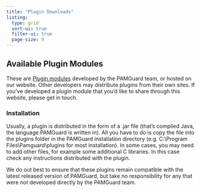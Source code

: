 ```yaml
---
title: "Plugin Downloads"
listing: 
  type: grid
  sort-ui: true
  filter-ui: true
  page-size: 9
---
```


## Available Plugin Modules

These are [Plugin modules](../pluginmodules.qmd) developed by the PAMGuard team, or hosted on our website. Other developers may distribute plugins from their own sites. If you've developed a plugin module that you'd like to share through this website, please get in touch.

### Installation

Usually, a plugin is distributed in the form of a .jar file (that's compiled Java, the language PAMGuard is written in). All you have to do is copy the file into the plugins folder in the PAMGuard installation directory (e.g. C:\\Program Files\\Pamguard\\plugins for most installation). In some cases, you may need to add other files, for example some additional C libraries. In this case check any instructions distributed with the plugin.

We do out best to ensure that these plugins remain compatible with the latest released version of PAMGuard, but take no responsibility for any that were not developed directly by the PAMGuard team.
